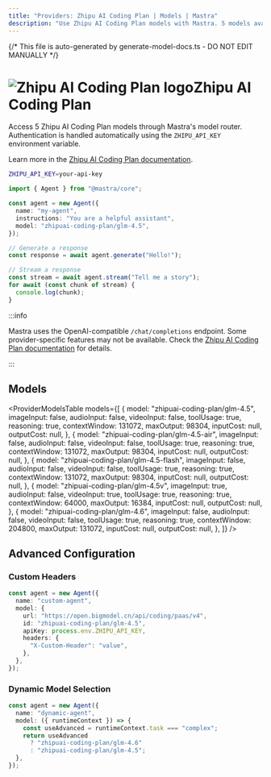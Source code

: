 ```yaml
---
title: "Providers: Zhipu AI Coding Plan | Models | Mastra"
description: "Use Zhipu AI Coding Plan models with Mastra. 5 models available."
---
```


{/* This file is auto-generated by generate-model-docs.ts - DO NOT EDIT MANUALLY */}


# <img src="https://models.dev/logos/zhipuai-coding-plan.svg" alt="Zhipu AI Coding Plan logo" className="inline w-8 h-8 mr-2 align-middle dark:invert dark:brightness-0 dark:contrast-200" />Zhipu AI Coding Plan

Access 5 Zhipu AI Coding Plan models through Mastra's model router. Authentication is handled automatically using the `ZHIPU_API_KEY` environment variable.

Learn more in the [Zhipu AI Coding Plan documentation](https://docs.bigmodel.cn/cn/coding-plan/overview).

```bash
ZHIPU_API_KEY=your-api-key
```

```typescript
import { Agent } from "@mastra/core";

const agent = new Agent({
  name: "my-agent",
  instructions: "You are a helpful assistant",
  model: "zhipuai-coding-plan/glm-4.5",
});

// Generate a response
const response = await agent.generate("Hello!");

// Stream a response
const stream = await agent.stream("Tell me a story");
for await (const chunk of stream) {
  console.log(chunk);
}
```

:::info

Mastra uses the OpenAI-compatible `/chat/completions` endpoint. Some provider-specific features may not be available. Check the [Zhipu AI Coding Plan documentation](https://docs.bigmodel.cn/cn/coding-plan/overview) for details.

:::

## Models

<ProviderModelsTable
  models={[
    {
      model: "zhipuai-coding-plan/glm-4.5",
      imageInput: false,
      audioInput: false,
      videoInput: false,
      toolUsage: true,
      reasoning: true,
      contextWindow: 131072,
      maxOutput: 98304,
      inputCost: null,
      outputCost: null,
    },
    {
      model: "zhipuai-coding-plan/glm-4.5-air",
      imageInput: false,
      audioInput: false,
      videoInput: false,
      toolUsage: true,
      reasoning: true,
      contextWindow: 131072,
      maxOutput: 98304,
      inputCost: null,
      outputCost: null,
    },
    {
      model: "zhipuai-coding-plan/glm-4.5-flash",
      imageInput: false,
      audioInput: false,
      videoInput: false,
      toolUsage: true,
      reasoning: true,
      contextWindow: 131072,
      maxOutput: 98304,
      inputCost: null,
      outputCost: null,
    },
    {
      model: "zhipuai-coding-plan/glm-4.5v",
      imageInput: true,
      audioInput: false,
      videoInput: true,
      toolUsage: true,
      reasoning: true,
      contextWindow: 64000,
      maxOutput: 16384,
      inputCost: null,
      outputCost: null,
    },
    {
      model: "zhipuai-coding-plan/glm-4.6",
      imageInput: false,
      audioInput: false,
      videoInput: false,
      toolUsage: true,
      reasoning: true,
      contextWindow: 204800,
      maxOutput: 131072,
      inputCost: null,
      outputCost: null,
    },
  ]}
/>

## Advanced Configuration

### Custom Headers

```typescript
const agent = new Agent({
  name: "custom-agent",
  model: {
    url: "https://open.bigmodel.cn/api/coding/paas/v4",
    id: "zhipuai-coding-plan/glm-4.5",
    apiKey: process.env.ZHIPU_API_KEY,
    headers: {
      "X-Custom-Header": "value",
    },
  },
});
```

### Dynamic Model Selection

```typescript
const agent = new Agent({
  name: "dynamic-agent",
  model: ({ runtimeContext }) => {
    const useAdvanced = runtimeContext.task === "complex";
    return useAdvanced
      ? "zhipuai-coding-plan/glm-4.6"
      : "zhipuai-coding-plan/glm-4.5";
  },
});
```
